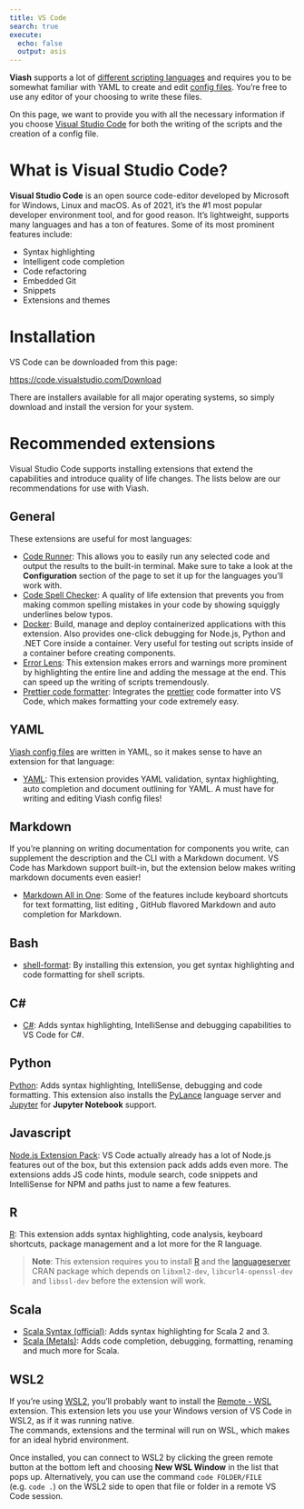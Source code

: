```yaml
---
title: VS Code
search: true
execute:
  echo: false
  output: asis
---
```


**Viash** supports a lot of [different scripting languages](/guide/component/languages.html) and requires you to be somewhat familiar with YAML to create and edit [config files](/reference/config/index.html). You're free to use any editor of your choosing to write these files.  

On this page, we want to provide you with all the necessary information if you choose [Visual Studio Code](https://code.visualstudio.com/) for both the writing of the scripts and the creation of a config file.

# What is Visual Studio Code?

**Visual Studio Code** is an open source code-editor developed by Microsoft for Windows, Linux and macOS. As of 2021, it's the #1 most popular developer environment tool, and for good reason. It's lightweight, supports many languages and has a ton of features. 
Some of its most prominent features include:

- Syntax highlighting
- Intelligent code completion 
- Code refactoring
- Embedded Git
- Snippets
- Extensions and themes

# Installation

VS Code can be downloaded from this page:

[https://code.visualstudio.com/Download](https://code.visualstudio.com/Download)

There are installers available for all major operating systems, so simply download and install the version for your system.

# Recommended extensions

Visual Studio Code supports installing extensions that extend the capabilities and introduce quality of life changes. The lists below are our recommendations for use with Viash. 

## General

These extensions are useful for most languages:

- [Code Runner](https://marketplace.visualstudio.com/items?itemName=formulahendry.code-runner): This allows you to easily run any selected code and output the results to the built-in terminal. Make sure to take a look at the **Configuration** section of the page to set it up for the languages you'll work with.
- [Code Spell Checker](https://marketplace.visualstudio.com/items?itemName=streetsidesoftware.code-spell-checker): A quality of life extension that prevents you from making common spelling mistakes in your code by showing squiggly underlines below typos. 
- [Docker](https://marketplace.visualstudio.com/items?itemName=ms-azuretools.vscode-docker): Build, manage and deploy containerized applications with this extension. Also provides one-click debugging for Node.js, Python and .NET Core inside a container. Very useful for testing out scripts inside of a container before creating components.
- [Error Lens](https://marketplace.visualstudio.com/items?itemName=usernamehw.errorlens): This extension makes errors and warnings more prominent by highlighting the entire line and adding the message at the end. This can speed up the writing of scripts tremendously.
- [Prettier code formatter](https://marketplace.visualstudio.com/items?itemName=SimonSiefke.prettier-vscode): Integrates the [prettier](https://prettier.io/) code formatter into VS Code, which makes formatting your code extremely easy.

## YAML

[Viash config files](/reference/config/index.html) are written in YAML, so it makes sense to have an extension for that language:

- [YAML](https://marketplace.visualstudio.com/items?itemName=redhat.vscode-yaml): This extension provides YAML validation, syntax highlighting, auto completion and document outlining for YAML. A must have for writing and editing Viash config files!  

## Markdown

If you're planning on writing documentation for components you write, can supplement the description and the CLI with a Markdown document. VS Code has Markdown support built-in, but the extension below makes writing markdown documents even easier!

- [Markdown All in One](https://marketplace.visualstudio.com/items?itemName=yzhang.markdown-all-in-one): Some of the features include  keyboard shortcuts for text formatting, list editing , GitHub flavored Markdown and auto completion for Markdown.

## Bash

- [shell-format](https://marketplace.visualstudio.com/items?itemName=foxundermoon.shell-format): By installing this extension, you get syntax highlighting and code formatting for shell scripts.

## C\#

- [C\#](https://marketplace.visualstudio.com/items?itemName=ms-dotnettools.csharp): Adds syntax highlighting, IntelliSense and debugging capabilities to VS Code for C\#.

## Python

[Python](https://marketplace.visualstudio.com/items?itemName=ms-python.python): Adds syntax highlighting, IntelliSense, debugging and code formatting. This extension also installs the [PyLance](https://marketplace.visualstudio.com/items?itemName=ms-python.vscode-pylance) language server and [Jupyter](https://marketplace.visualstudio.com/items?itemName=ms-toolsai.jupyter) for **Jupyter Notebook** support.

## Javascript

[Node.js Extension Pack](https://marketplace.visualstudio.com/items?itemName=waderyan.nodejs-extension-pack): VS Code actually already has a lot of Node.js features out of the box, but this extension pack adds adds even more. The extensions adds JS code hints, module search, code snippets and IntelliSense for NPM and paths just to name a few features.

## R 

[R](https://marketplace.visualstudio.com/items?itemName=Ikuyadeu.r): This extension adds syntax highlighting, code analysis, keyboard shortcuts, package management and a lot more for the R language.

> **Note**: This extension requires you to install [R](https://cloud.r-project.org/) and the [languageserver](https://github.com/REditorSupport/languageserver) CRAN package which depends on `libxml2-dev`, `libcurl4-openssl-dev` and `libssl-dev` before the extension will work. 

## Scala

- [Scala Syntax (official)](https://marketplace.visualstudio.com/items?itemName=scala-lang.scala): Adds syntax highlighting for Scala 2 and 3.
- [Scala (Metals)](https://marketplace.visualstudio.com/items?itemName=scalameta.metals): Adds code completion, debugging, formatting, renaming and much more for Scala.

## WSL2

If you're using [WSL2](https://docs.microsoft.com/en-us/windows/wsl/install), you'll probably want to install the [Remote - WSL](https://marketplace.visualstudio.com/items?itemName=ms-vscode-remote.remote-wsl) extension. This extension lets you use your Windows version of VS Code in WSL2, as if it was running native.  
The commands, extensions and the terminal will run on WSL, which makes for an ideal hybrid environment.   
  
Once installed, you can connect to WSL2 by clicking the green remote button at the bottom left and choosing **New WSL Window** in the list that pops up. Alternatively, you can use the command `code FOLDER/FILE` (e.g. `code .`) on the WSL2 side to open that file or folder in a remote VS Code session.
